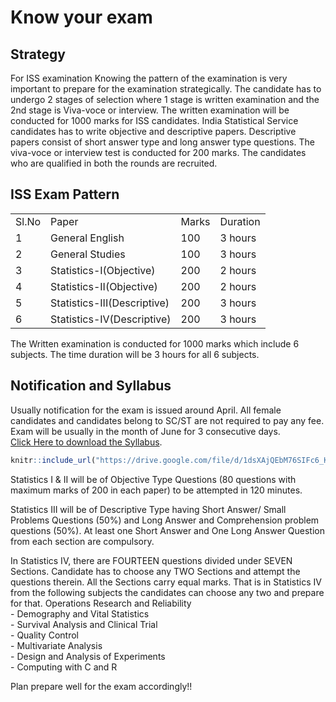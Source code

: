 # Know your exam  

## Strategy
For ISS examination Knowing the pattern of the examination is very important to prepare for the examination strategically. The candidate has to undergo 2 stages of selection where 1 stage is written examination and the 2nd stage is Viva-voce or interview. The written examination will be conducted for 1000 marks for ISS candidates. India Statistical Service candidates has to write objective and descriptive papers. Descriptive papers consist of short answer type and long answer type questions. The viva-voce or interview test is conducted for 200 marks. The candidates who are qualified in both the rounds are recruited.  

## ISS Exam Pattern  


|||||
|--- |--- |--- |--- |
|Sl.No|Paper|Marks|Duration|
|1|General English|100|3 hours|
|2|General Studies|100|3 hours|
|3|Statistics-I(Objective)|200|2 hours|
|4|Statistics-II(Objective)|200|2 hours|
|5|Statistics-III(Descriptive)|200|3 hours|
|6|Statistics-IV(Descriptive)|200|3 hours|  

The Written examination is conducted for 1000 marks which include 6 subjects. The time duration will be  3 hours for all 6 subjects.  

## Notification and Syllabus  

Usually notification for the exam is issued around April. All female candidates and candidates belong to SC/ST are not required to pay any fee. Exam will be usually in the month of June for 3 consecutive days.  
[Click Here to download the Syllabus](https://drive.google.com/file/d/1dsXAjQEbM76SIFc6_KxwAhLQAYpz2h0u/view?usp=sharing).  
```r
knitr::include_url("https://drive.google.com/file/d/1dsXAjQEbM76SIFc6_KxwAhLQAYpz2h0u/view?usp=sharing")
```
Statistics I & II will be of Objective Type Questions (80 questions with maximum marks of 200 in each paper) to be attempted in 120 minutes.  

Statistics III will be of Descriptive Type having Short Answer/ Small Problems Questions (50%) and Long Answer and Comprehension problem questions (50%). At least one Short Answer and One Long Answer Question from each section are compulsory.  

In Statistics IV, there are FOURTEEN questions divided under SEVEN Sections. Candidate has to choose any TWO Sections and attempt the questions therein. All the Sections carry equal marks. That is in Statistics IV from the following subjects the candidates can choose any two and prepare for that. 
Operations Research and Reliability  
- Demography and Vital Statistics  
- Survival Analysis and Clinical Trial  
- Quality Control  
- Multivariate Analysis  
- Design and Analysis of Experiments  
- Computing with C and R 

Plan prepare well for the exam accordingly!!









 
       

